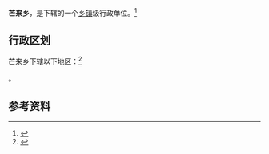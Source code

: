 {{中国乡级行政区|65/32/22/209/000}}

'''芒来乡'''，是{{PRC admin/fullname|65/32/22/209/000|3}}下辖的一个[[乡镇|乡镇]]级行政单位。<ref>{{PRC admin/ref sgc|{{PRC admin/parent|65/32/22/209/000}}}}</ref>

== 行政区划 ==

芒来乡下辖以下地区：<ref>{{PRC admin/ref sgc|65/32/22/209/000}}</ref>

{{PRC admin/children|65/32/22/209/000}}。

== 参考资料 ==

{{reflist}}

{{行政区划小作品}}
{{PRC admin/navcat|65/32/22/209/000}}